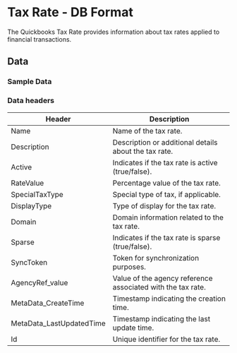 #  Tax Rate - DB Format

The Quickbooks Tax Rate provides information about tax rates applied to financial transactions. 

<AddJob
  template="gsheet_quickbooks_db_tax_rate"
/>


## Data

### Sample Data

<Gsheet
  src="https://docs.google.com/spreadsheets/d/1KWa16ZCTRUdIF7LXFQzgCaBXEze4fpGWaV77tc8Q_Y8/edit#gid=2120814626"
/>


### Data headers

| Header | Description |
|-----------------------------|---------------------------------------------------|
| Name                        | Name of the tax rate.                             |
| Description                 | Description or additional details about the tax rate.|
| Active                      | Indicates if the tax rate is active (true/false).|
| RateValue                   | Percentage value of the tax rate.                 |
| SpecialTaxType              | Special type of tax, if applicable.               |
| DisplayType                 | Type of display for the tax rate.                 |
| Domain                      | Domain information related to the tax rate.       |
| Sparse                      | Indicates if the tax rate is sparse (true/false).|
| SyncToken                   | Token for synchronization purposes.                |
| AgencyRef_value             | Value of the agency reference associated with the tax rate.|
| MetaData_CreateTime         | Timestamp indicating the creation time.           |
| MetaData_LastUpdatedTime    | Timestamp indicating the last update time.        |
| Id                          | Unique identifier for the tax rate.              |




<!---
## Others

### Similar jobs

Similar sort of data can be achieved by using get accounting transaction job and filtering it by invoice type. 

### Reports that use this job

Here are some of the report templates that use this job: 
-->
